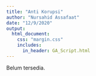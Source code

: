 ---
title: "Anti Korupsi"
author: "Nursahid Assafaat"
date: "12/9/2020"
output:
  html_document:
    css: "margin.css"
    includes:
      in_header: GA_Script.html
---
Belum tersedia.